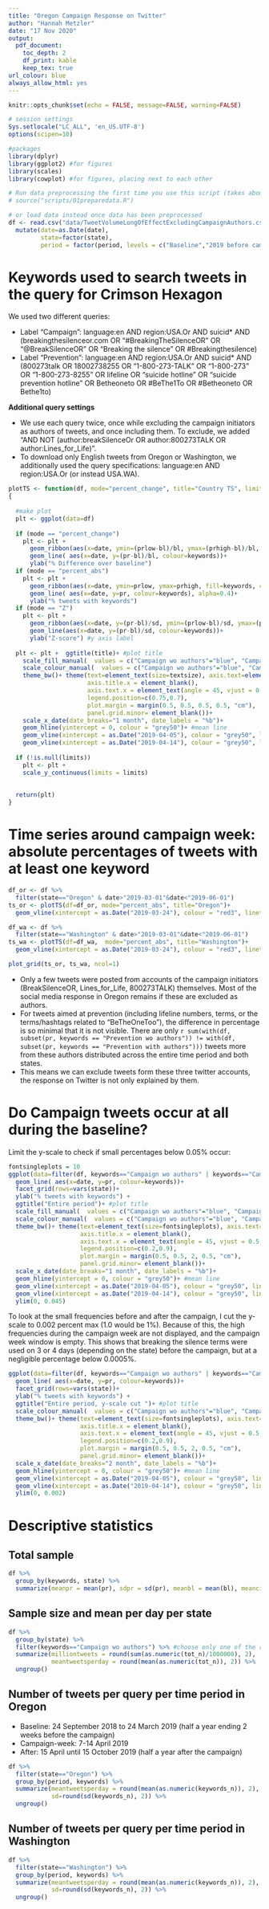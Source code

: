 ```yaml
---
title: "Oregon Campaign Response on Twitter"
author: "Hannah Metzler"
date: "17 Nov 2020"
output: 
  pdf_document:
    toc_depth: 2
    df_print: kable
    keep_tex: true
url_colour: blue
always_allow_html: yes
---
```


```r
knitr::opts_chunk$set(echo = FALSE, message=FALSE, warning=FALSE)

# session settings
Sys.setlocale("LC_ALL", 'en_US.UTF-8')
options(scipen=10)
```

```r
#packages
library(dplyr)
library(ggplot2) #for figures
library(scales)
library(cowplot) #for figures, placing next to each other
```

```r
# Run data preprocessing the first time you use this script (takes about 1 minute or so)
# source("scripts/01preparedata.R")

# or load data instead once data has been preprocessed
df <- read.csv("data/TweetVolumeLongOfEffectExcludingCampaignAuthors.csv") %>% 
  mutate(date=as.Date(date), 
         state=factor(state),
         period = factor(period, levels = c("Baseline","2019 before campaign", "Campaign-week", "After"), ordered=TRUE))

```

# Keywords used to search tweets in the query for Crimson Hexagon

We used two different queries:

* Label "Campaign": language:en AND region:USA.Or AND suicid* AND (breakingthesilenceor.com OR "#BreakingTheSilenceOR" OR "@BreakSilenceOR" OR "Breaking the silence" OR #Breakingthesilence) 
* Label "Prevention": language:en AND region:USA.Or AND suicid* AND (800273talk OR 18002738255 OR "1-800-273-TALK" OR "1-800-273" OR "1-800-273-8255" OR lifeline OR "suicide hotline" OR "suicide prevention hotline" OR Betheoneto OR #BeThe1To OR #Betheoneto OR Bethe1to) 

**Additional query settings**

* We use each query twice, once while excluding the campaign initiators as authors of tweets, and once including them. To exclude, we added "AND NOT (author:breakSilenceOr OR author:800273TALK OR author:Lines_for_Life)". 
* To download only English tweets from Oregon or Washington, we additionally used the query specifications: language:en AND region:USA.Or (or instead USA.WA). 


```r
plotTS <- function(df, mode="percent_change", title="Country TS", limits=NULL, factor=15, textsize=13, axistextsize=12)
{
  
  #make plot
  plt <- ggplot(data=df)
  
  if (mode == "percent_change")
    plt <- plt +
      geom_ribbon(aes(x=date, ymin=(prlow-bl)/bl, ymax=(prhigh-bl)/bl, fill=keywords, colour=keywords), alpha=0.2, size=0) +
      geom_line( aes(x=date, y=(pr-bl)/bl, colour=keywords))+
      ylab("% Difference over baseline")
  if (mode == "percent_abs")
    plt <- plt +
      geom_ribbon(aes(x=date, ymin=prlow, ymax=prhigh, fill=keywords, colour=keywords), alpha=0.2, size=0) +
      geom_line( aes(x=date, y=pr, colour=keywords), alpha=0.4)+
      ylab("% tweets with keywords") 
  if (mode == "Z")
    plt <- plt +
      geom_ribbon(aes(x=date, y=(pr-bl)/sd, ymin=(prlow-bl)/sd, ymax=(prhigh-bl)/sd, fill=keywords, colour=keywords), alpha=0.2, size=0) +
      geom_line(aes(x=date, y=(pr-bl)/sd, colour=keywords))+
      ylab("Z-score") #y axis label
  
  plt <- plt +  ggtitle(title)+ #plot title
    scale_fill_manual(  values = c("Campaign wo authors"="blue", "Campaign with authors"="cyan","Prevention wo authors"="red", "Prevention with authors"="orange", alpha=0.4), name="Keywords in tweets")+
    scale_colour_manual(  values = c("Campaign wo authors"="blue", "Campaign with authors"="cyan","Prevention wo authors"="red", "Prevention with authors"="orange"), name="Keywords in tweets")+
    theme_bw()+ theme(text=element_text(size=textsize), axis.text=element_text(size=axistextsize), 
                      axis.title.x = element_blank(),
                      axis.text.x = element_text(angle = 45, vjust = 0.5, hjust=1), 
                      legend.position=c(0.75,0.7),
                      plot.margin = margin(0.5, 0.5, 0.5, 0.5, "cm"), 
                      panel.grid.minor= element_blank())+
    scale_x_date(date_breaks="1 month", date_labels = "%b")+
    geom_hline(yintercept = 0, colour = "grey50")+ #mean line
    geom_vline(xintercept = as.Date("2019-04-05"), colour = "grey50", linetype=2)+ #campaign week start
    geom_vline(xintercept = as.Date("2019-04-14"), colour = "grey50", linetype=2) #campaign week end
  
  if (!is.null(limits))
    plt <- plt + 
    scale_y_continuous(limits = limits)
  
  
  return(plt)
}

```

\newpage



# Time series around campaign week: absolute percentages of tweets with at least one keyword

```r
df_or <- df %>% 
  filter(state=="Oregon" & date>"2019-03-01"&date<"2019-06-01") 
ts_or <- plotTS(df=df_or, mode="percent_abs", title="Oregon")+
  geom_vline(xintercept = as.Date("2019-03-24"), colour = "red3", linetype=2)

df_wa <- df %>% 
  filter(state=="Washington" & date>"2019-03-01"&date<"2019-06-01")
ts_wa <- plotTS(df=df_wa,  mode="percent_abs", title="Washington")+
  geom_vline(xintercept = as.Date("2019-03-24"), colour = "red3", linetype=2)

plot_grid(ts_or, ts_wa, ncol=1)
```

* Only a few tweets were posted from accounts of the campaign initiators (BreakSilenceOR, Lines_for_Life, 800273TALK) themselves. Most of the social media response in Oregon remains if these are excluded as authors. 
* For tweets aimed at prevention (including lifeline numbers, terms, or the terms/hashtags related to "BeTheOneToo"), the difference in percentage is so minimal that it is not visible. There are only `r sum(with(df, subset(pr, keywords == "Prevention wo authors")) != with(df, subset(pr, keywords == "Prevention with authors")))` tweets more from these authors distributed across the entire time period and both states.
* This means we can exclude tweets form these three twitter accounts, the response on Twitter is not only explained by them. 


\newpage

# Do Campaign tweets occur at all during the baseline?

Limit the y-scale to check if small percentages below 0.05% occur: 

```r
fontsingleplots = 10
ggplot(data=filter(df, keywords=="Campaign wo authors" | keywords=="Campaign with authors"))+
  geom_line( aes(x=date, y=pr, colour=keywords))+
  facet_grid(rows=vars(state))+
  ylab("% tweets with keywords") +
  ggtitle("Entire period")+ #plot title
  scale_fill_manual(  values = c("Campaign wo authors"="blue", "Campaign with authors"="cyan","Prevention wo authors"="red", "Prevention with authors"="orange", alpha=0.4), name="Keywords in tweets")+
  scale_colour_manual(  values = c("Campaign wo authors"="blue", "Campaign with authors"="cyan","Prevention wo authors"="red", "Prevention with authors"="orange"), name="Keywords in tweets")+
  theme_bw()+ theme(text=element_text(size=fontsingleplots), axis.text=element_text(size=fontsingleplots), 
                    axis.title.x = element_blank(),
                    axis.text.x = element_text(angle = 45, vjust = 0.5, hjust=1), 
                    legend.position=c(0.2,0.9),
                    plot.margin = margin(0.5, 0.5, 2, 0.5, "cm"), 
                    panel.grid.minor= element_blank())+
  scale_x_date(date_breaks="1 month", date_labels = "%b")+
  geom_hline(yintercept = 0, colour = "grey50")+ #mean line
  geom_vline(xintercept = as.Date("2019-04-05"), colour = "grey50", linetype=2)+ #campaign week start
  geom_vline(xintercept = as.Date("2019-04-14"), colour = "grey50", linetype=2)+ #campaign week end
  ylim(0, 0.045)
```

\newpage

To look at the small frequencies before and after the campaign, I cut the y-scale to 0.002 percent max (1.0 would be 1%). Because of this, the high frequencies during the campaign week are not displayed, and the campaign week window is empty. This shows that breaking the silence terms were used on 3 or 4 days (depending on the state) before the campaign, but at a negligible percentage below 0.0005%. 

```r
ggplot(data=filter(df, keywords=="Campaign wo authors" | keywords=="Campaign with authors"))+
  geom_line( aes(x=date, y=pr, colour=keywords))+
  facet_grid(rows=vars(state))+
  ylab("% tweets with keywords") +
  ggtitle("Entire period, y-scale cut ")+ #plot title
  scale_colour_manual(  values = c("Campaign wo authors"="blue", "Campaign with authors"="cyan","Prevention wo authors"="red", "Prevention with authors"="orange"), name="Keywords in tweets")+
  theme_bw()+ theme(text=element_text(size=fontsingleplots), axis.text=element_text(size=fontsingleplots), 
                    axis.title.x = element_blank(),
                    axis.text.x = element_text(angle = 45, vjust = 0.5, hjust=1), 
                    legend.position=c(0.2,0.9),
                    plot.margin = margin(0.5, 0.5, 2, 0.5, "cm"), 
                    panel.grid.minor= element_blank())+
  scale_x_date(date_breaks="2 month", date_labels = "%b")+
  geom_hline(yintercept = 0, colour = "grey50")+ #mean line
  geom_vline(xintercept = as.Date("2019-04-05"), colour = "grey50", linetype=2)+ #campaign week start
  geom_vline(xintercept = as.Date("2019-04-14"), colour = "grey50", linetype=2)+ #campaign week end
  ylim(0, 0.002)
```

\newpage

# Descriptive statistics

## Total sample

```r
df %>% 
  group_by(keywords, state) %>% 
  summarize(meanpr = mean(pr), sdpr = sd(pr), meanbl = mean(bl), meancilow = mean(prlow), meancihigh = mean(prhigh))
```

## Sample size and mean per day per state

```r
df %>% 
  group_by(state) %>%
  filter(keywords=="Campaign wo authors") %>% #choose only one of the repeated datasets (tot long the same every time)
  summarize(milliontweets = round(sum(as.numeric(tot_n)/1000000), 2),
            meantweetsperday = round(mean(as.numeric(tot_n)), 2)) %>% 
  ungroup()
```


## Number of tweets per query per time period in Oregon

* Baseline: 24 September 2018 to 24 March 2019 (half a year ending 2 weeks before the campaign)
* Campaign-week: 7-14 April 2019
* After: 15 April until 15 October 2019 (half a year after the campaign)

```r
df %>% 
  filter(state=="Oregon") %>% 
  group_by(period, keywords) %>%
  summarize(meantweetsperday = round(mean(as.numeric(keywords_n)), 2),
            sd=round(sd(keywords_n), 2)) %>% 
  ungroup()
```

## Number of tweets per query per time period in Washington

```r
df %>% 
  filter(state=="Washington") %>% 
  group_by(period, keywords) %>%
  summarize(meantweetsperday = round(mean(as.numeric(keywords_n)), 2),
            sd=round(sd(keywords_n), 2)) %>% 
  ungroup()
```
